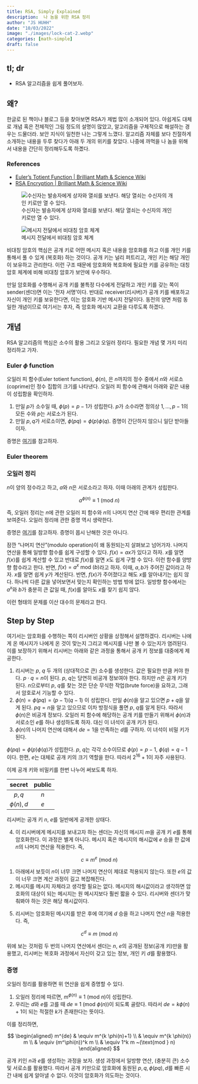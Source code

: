 ```yaml
---
title: RSA, Simply Explained
description:  나 놈을 위한 RSA 정리 
author: "JS HUHH"
date: "10/03/2022"
image: "./images/lock-cat-2.webp"
categories: [math-simple]
draft: false
---
```


## tl; dr

- RSA 알고리즘을 쉽게 풀어보자. 

## 왜? 

한글로 된 책이나 블로그 등을 찾아보면 RSA가 제법 많이 소개되어 있다. 아쉽게도 대체로 개념 혹은 전체적인 그림 정도의 설명이 많았고, 알고리즘을 구체적으로 해설하는 경우는 드물더라. 보안 지식이 일천한 나는 그렇게 느꼈다. 알고리즘 자체를 보다 친절하게 소개하는 내용을 두루 찾다가 아래 두 개의 위키를 찾았다. 나중에 까먹을 나 놈을 위해서 내용을 간단히 정리해두도록 하곘다. 

::: {.callout-tip}
### References 
* [Euler's Totient Function | Brilliant Math & Science Wiki](https://brilliant.org/wiki/eulers-totient-function/)
* [RSA Encryption | Brilliant Math & Science Wiki](https://brilliant.org/wiki/rsa-encryption/)
:::

::: {layout="[[50,-2, 50]]" layout-valign="bottom"}
![수신자는 발송자에게 상자와 열쇠를 보낸다. 해당 열쇠는 수신자의 개인 키로만 열 수 있다.](https://ds055uzetaobb.cloudfront.net/brioche/uploads/JO18nrj1mE-rsa-encryption.png)

![메시지 전달에서 비대칭 암호 체계](https://miro.medium.com/max/1400/0*yeF86NncRejLnXJz.png)
:::

비대칭 암호의 핵심은 공개 키로 어떤 메시지 혹은 내용을 암호화를 하고 이를 개인 키를 통해서 풀 수 있게 (복호화) 하는 것이다. 공개 키는 널리 퍼트리고, 개인 키는 해당 개인이 보유하고 관리한다. 이런 구조 때문에 암호화와 복호화에 필요한 키를 공유하는 대칭 암호 체계에 비해 비대칭 암호가 보안에 우수하다.

만일 암호화를 수행해서 공개 키를 불특정 다수에게 전달하고 개인 키를 갖는 쪽이 sender(센더)면 이는 '전자 서명'이다. 반대로 receiver(리시버)가 공개 키를 배포하고 자신이 개인 키를 보유한다면, 이는 암호화 기반 메시지 전달이다. 동전의 양면 처럼 동일한 개념이므로 여기서는 후자, 즉 암호화 메시지 교환을 다루도록 하겠다. 

## 개념 

RSA 알고리즘의 핵심은 소수의 활용 그리고 오일러 정리다. 필요한 개념 몇 가지 미리 정리하고 가자. 

### Euler $\phi$ function 

오일러 피 함수(Euler totient function), $\phi(n)$, 은 $n$까지의 정수 중에서 $n$와 서로소(coprime)인 정수 집합의 크기를 나타낸다. 오일러 피 함수에 관해서 아래와 같은 내용이 성립함을 확인하자. 

1. 만일 $p$가 소수일 때, $\phi(p) = p-1$가 성립한다. $p$가 소수라면 정의상 $1, \dotsc, p-1$의 모든 수와 $p$는 서로소가 된다. 
2. 만일 $p,q$가 서로소이면, $\phi (pq) = \phi(p) \phi(q)$. 증명이 간단하지 않으니 일단 받아들이자.

:::{ .column-margin }
증명은 [여기](https://brilliant.org/wiki/eulers-totient-function/)를 참고하자. 
:::

### Euler theorem 

:::{.callout-important}

### 오일러 정리 
$n$이 양의 정수라고 하고, $a$와 $n$은 서로소라고 하자. 이때 아래의 관계가 성립한다. 


$$
a^{\phi(n)} \equiv 1~(\text{mod } n)
$$

:::

즉, 오일러 정리는 $n$에 관한 오일러 피 함수와 $n$의 나머지 연산 간에 매우 편리한 관계를 보여준다. 오일러 정리애 관한 증명 역시 생략한다. 

:::{ .column-margin }
증명은 [여기](https://brilliant.org/wiki/eulers-theorem/)를 참고하자. 증명이 몹시 난해한 것은 아니다. 
:::

잠깐 "나머지 연산"(modulo operation)이 왜 동원되는지 살펴보고 넘어가자. 나머지 연산을 통해 일방향 함수를 쉽게 구성할 수 있다. $f(x) = ax$가 있다고 하자. $x$를 알면 $f(x)$를 쉽게 계산할 수 있고 반대로 $f(x)$를 알면 $x$도 쉽게 구할 수 있다. 이런 함수를 양방향 함수라고 한다. 반면, $f(x) = a^x\text{ mod ($b$)}$라고 하자. 이때, $a, b$가 주어진 값이라고 하자. $x$를 알면 쉽게 $y$가 계산된다. 반면, $f(x)$가 주어졌다고 해도 $x$를 알아내기는 쉽지 않다. 하나씩 다른 값을 넣어보면서 맞는지 확인하는 방법 밖에 없다. 일방향 함수에서는 $a^x$와 $b$가 충분히 큰 값일 때, $f(x)$를 알아도 $x$를 찾기 쉽지 않다.

:::{ .column-margin }
이런 형태의 문제를 이산 대수의 문제라고 한다. 
:::

## Step by Step

여기서는 암호화를 수행하는 쪽이 리시버인 상황을 상정해서 설명하겠다. 리시버는 나에게 온 메시지가 나에게 온 것이 맞는지 그리고 메시지를 나만 볼 수 있는지가 염려된다. 이를 보장하기 위해서 리시버는 아래와 같은 과정을 통해서 공개 키 정보를 대중에게 제공한다. 

1. 리시버는 $p$, $q$ 두 개의 (상대적으로 큰) 소수를 생성한다. 값은 필요한 만큼 커야 한다. $p \cdot q=n$이 된다. $p$, $q$는 당연히 비공개 정보여야 한다. 하지만 $n$은 공개 키가 된다. $n$으로부터 $p$, $q$를 찾는 것은 단순 무식한 작업(brute force)을 요하고, 그래서 암호로서 기능할 수 있다. 
2. $\phi(n) = \phi (pq) = (p-1) (q-1)$ 이 성립한다. 만일 $\phi(n)$을 알고 있으면 $p+q$을 알게 된다. $pq=n$을 알고 있으므로 이차 방정식을 풀면 $p$, $q$를 알게 된다. 따라서 $\phi(n)$은 비공개 정보다. 오일러 피 함수에 해당하는 공개 키를 만들기 위해서 $\phi(n)$과 서로소인 $e$를 하나 생성하도록 하자. 대신 이 녀석이 공개 키가 된다. 
3. $\phi(n)$의 나머지 연산에 대해서 $d e = 1$을 만족하는 $d$를 구하자. 이 녀석이 비밀 키가 된다. 

:::{ .column-margin }
$\phi(pq) = \phi(p)\phi(q)$가 성립한다. $p$, $q$는 각각 소수이므로 $\phi(p)=p-1$, $\phi(q)=q-1$이다. 한편, $e$는 대체로 공개 키의 크기 역할을 한다. 따라서 $2^{16}+1$이 자주 사용된다. 
:::

이제 공개 키와 비밀키를 한번 나누어 써보도록 하자. 

|secret|public|
|:--:|:--:|
|$p, q$|$n$|
|$\phi(n), d$|$e$|

리시버는 공개 키 $n$, $e$를 일반에게 공개한 상태다. 

4. 이 리시버에게 메시지를 보내고자 하는 센더는 자신의 메시지 $m$을 공개 키 $e$를 통해 암호화한다. 이 과정은 별게 아니다. 메시지 혹은 메시지의 해시값에 $e$ 승을 한 값에 $n$의 나머지 연산을 적용한다. 즉, 

$$
c \equiv m^e ~ (\text{mod } n)
$$


:::{ .column-margin }
1. 아래에서 보듯이 $n$이 너무 크면 나머지 연산이 제대로 적용되지 않는다. 또한 $e$의 값이 너무 크면 계산 과정이 길고 복잡해진다.
2. 메시지를 메시지 자체라고 생각할 필요는 없다. 메시지의 해시값이라고 생각하면 암호화의 대상이 되는 메시지는 원 메시지보다 훨씬 짧을 수 있다. 리시버와 센더가 맞춰봐야 하는 것은 해당 해시값이다. 
:::

5. 리시버는 암호화된 메시지를 받은 후에 여기에 $d$ 승을 하고 나머지 연산 $n$을 적용한다. 즉, 

$$
c^d \equiv m~(\text{mod } n)
$$

위에 보는 것처럼 두 번의 나머지 연산에서 센더는 $n$, $e$의 공개된 정보(공개 키)만을 활용했고, 리시버는 복호화 과정에서 자신이 갖고 있는 정보, 개인 키 $d$를 활용했다. 

### 증명 

오일러 정리를 활용하면 위 연산을 쉽게 증명할 수 있다. 

1. 오일러 정리에 따르면, $m^{\phi(n)} \equiv 1~(\text{mod } n)$이 성립한다. 
2. 우리는 $d$와 $e$를 고를 때 $d e \equiv 1~(\text{mod }\phi(n))$이 되도록 골랐다. 따라서 $de = k \phi(n) + 1$이 되는 적절한 $k$가 존재한다는 뜻이다. 

이를 정리하면, 

$$
\begin{aligned}
m^{de} & \equiv m^{k \phi(n)+1} \\
& \equiv m^{k \phi(n)} m \\
& \equiv (m^\phi(n))^k m \\
& \equiv 1^k m  ~(\text{mod } n)
\end{aligned}
$$

공개 키인 $n$과 $e$를 생성하는 과정을 보자. 생성 과정에서 일방향 연산, (충분히 큰) 소수 및 서로소를 활용했다. 따라서 공개 키만으로 암호화에 동원된 $p, q, \phi (pq), d$를 빠른 시간 내에 쉽게 알아낼 수 없다. 이것이 암호화가 의도하는 것이다. 